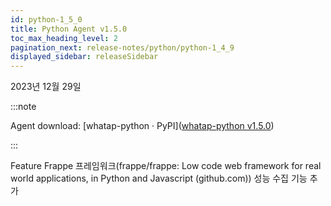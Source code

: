 ```yaml
---
id: python-1_5_0
title: Python Agent v1.5.0
toc_max_heading_level: 2
pagination_next: release-notes/python/python-1_4_9
displayed_sidebar: releaseSidebar
---
```


2023년 12월 29일

:::note

Agent download: [whatap-python · PyPI]([whatap-python v1.5.0](https://pypi.org/project/whatap-python/1.5.0/))

:::

<Status>Feature</Status> Frappe 프레임워크(<Link to="https://github.com/frappe/frappe">frappe/frappe: Low code web framework for real world applications, in Python and Javascript (github.com)</Link>) 성능 수집 기능 추가